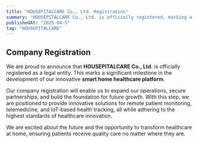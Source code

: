 ```yaml
---
title: "HOUSEPITALCARE Co., Ltd. Registration"
summary: "HOUSEPITALCARE Co., Ltd. is officially registered, marking a significant milestone in the development of our smart home healthcare platform."
publishedAt: "2025-04-5"
tag: "HOUSEPITALCARE"
---
```


## Company Registration

We are proud to announce that **HOUSEPITALCARE Co., Ltd.** is officially registered as a legal entity. This marks a significant milestone in the development of our innovative **smart home healthcare platform**.

Our company registration will enable us to expand our operations, secure partnerships, and build the foundation for future growth. With this step, we are positioned to provide innovative solutions for remote patient monitoring, telemedicine, and IoT-based health tracking, all while adhering to the highest standards of healthcare innovation.

We are excited about the future and the opportunity to transform healthcare at home, ensuring patients receive quality care no matter where they are.
